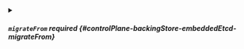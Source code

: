 

<PartialEnabled />



<details className="config-field" data-expandable="true">
<summary>

##### `migrateFrom` <span className="config-field-required" data-required="false">required</span> <span className="config-field-type"></span> <span className="config-field-default"></span> <span className="config-field-enum"></span> {#controlPlane-backingStore-embeddedEtcd-migrateFrom}



</summary>

<PartialMigratefromreference />


</details>
